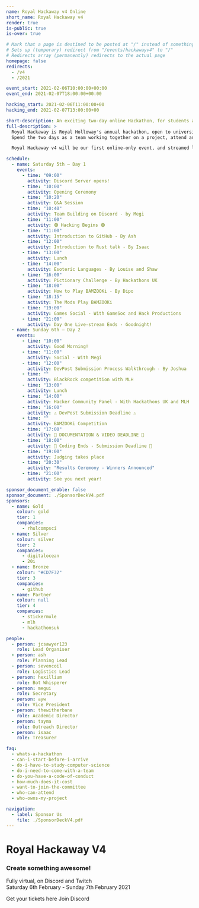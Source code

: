 ```yaml
---
name: Royal Hackaway v4 Online
short_name: Royal Hackaway v4
render: true
is-public: true
is-over: true

# Mark that a page is destined to be posted at "/" instead of something like "/events/hackawayv4"
# Sets up (temporary) redirect from "/events/hackawayv4" to "/"
# Redirects array (permanently) redirects to the actual page
homepage: false
redirects:
  - /v4
  - /2021

event_start: 2021-02-06T10:00:00+00:00
event_end: 2021-02-07T18:00:00+00:00

hacking_start: 2021-02-06T11:00:00+00
hacking_end: 2021-02-07T13:00:00+00

short-description: An exciting two-day online Hackathon, for students across the UK or around the world
full-description: >
  Royal Hackaway is Royal Holloway's annual hackathon, open to university students from anywhere around the UK and the world!
  Spend the two days as a team working together on a project, attend any of our workshops or talks, and meet new people virtually!

  Royal Hackaway v4 will be our first online-only event, and streamed live to you.

schedule:
  - name: Saturday 5th — Day 1
    events:
      - time: "09:00"
        activity: Discord Server opens!
      - time: "10:00"
        activity: Opening Ceremony
      - time: "10:20"
        activity: Q&A Session
      - time: "10:40"
        activity: Team Building on Discord - by Megi
      - time: "11:00"
        activity: 🟢 Hacking Begins 🟢
      - time: "11:00"
        activity: Introduction to GitHub - By Ash
      - time: "12:00"
        activity: Introduction to Rust talk - By Isaac
      - time: "13:00"
        activity: Lunch
      - time: "14:00"
        activity: Esoteric Languages - By Louise and Shaw
      - time: "16:00"
        activity: Pictionary Challenge - By Hackathons UK
      - time: "18:00"
        activity: How to Play BAMZOOKi - By Dipo
      - time: "18:15"
        activity: The Mods Play BAMZOOKi
      - time: "19:00"
        activity: Games Social - With GameSoc and Hack Productions
      - time: "21:00"
        activity: Day One Live-stream Ends - Goodnight!
  - name: Sunday 6th — Day 2
    events:
      - time: "10:00"
        activity: Good Morning!
      - time: "11:00"
        activity: Social - With Megi
      - time: "12:00"
        activity: DevPost Submission Process Walkthrough - By Joshua
      - time: ""
        activity: BlackRock competition with MLH
      - time: "13:00"
        activity: Lunch
      - time: "14:00"
        activity: Hacker Community Panel - With Hackathons UK and MLH
      - time: "16:00"
        activity: ⚠ DevPost Submission Deadline ⚠
      - time: ""
        activity: BAMZOOKi Competition
      - time: "17:00"
        activity: 📸 DOCUMENTATION & VIDEO DEADLINE 📄
      - time: "18:00"
        activity: 🚨 Coding Ends - Submission Deadline 🚨
      - time: "19:00"
        activity: Judging takes place
      - time: "20:30"
        activity: "Results Ceremony - Winners Announced"
      - time: "21:00"
        activity: See you next year!

sponsor_document_enable: false
sponsor_document: ./SponsorDeckV4.pdf
sponsors:
  - name: Gold
    colour: gold
    tier: 1
    companies:
      - rhulcompsci
  - name: Silver
    colour: silver
    tier: 2
    companies:
      - digitalocean
      - 20i
  - name: Bronze
    colour: "#CD7F32"
    tier: 3
    companies:
      - github
  - name: Partner
    colour: null
    tier: 4
    companies:
      - stickermule
      - mlh
      - hackathonsuk

people:
  - person: jcsawyer123
    role: Lead Organiser
  - person: ash
    role: Planning Lead
  - person: sevencoil
    role: Logistics Lead
  - person: hexillium
    role: Bot Whisperer
  - person: megui
    role: Secretary
  - person: ayw
    role: Vice President
  - person: thewitherbane
    role: Academic Director
  - person: tayma
    role: Outreach Director
  - person: isaac
    role: Treasurer

faq:
  - whats-a-hackathon
  - can-i-start-before-i-arrive
  - do-i-have-to-study-computer-science
  - do-i-need-to-come-with-a-team
  - do-you-have-a-code-of-conduct
  - how-much-does-it-cost
  - want-to-join-the-committee
  - who-can-attend
  - who-owns-my-project

navigation:
  - label: Sponsor Us
    file: ./SponsorDeckV4.pdf
---
```




<!-- <EventCountdownSection /> -->

<MajorLeagueHackingBadge prefix="eu-" year={2021} />
<EventJumbotron>

# Royal Hackaway V4

### Create something awesome!

  <p>
    <FaMapMarkerAlt /> Fully virtual, on Discord and Twitch
    <br />
    <FaCalendarAlt /> Saturday 6th February - Sunday 7th February 2021
  </p>
  <p>
    <EventFullDescription />
  </p>
  <ButtonsContainer>
    <SiteButton
      disabled
      href="https://tickets.royalhackaway.com/"
      className="btn-hackaway-primary"
    >
      Get your tickets here
    </SiteButton>
    <SiteButton
      href="https://discord.gg/c8mq6cDwjF"
      className="btn-hackaway-blurple"
    >
      <FaDiscord /> Join Discord
    </SiteButton>
  </ButtonsContainer>
</EventJumbotron>
<HackathonDefinitionSection type={SectionTypes.TERTIARY} />
<EventFrequentlyAskedQuestionsSection type={SectionTypes.PRIMARY} />
<EventSponsorsSection type={SectionTypes.TERTIARY} />
<EventPeopleSection type={SectionTypes.PRIMARY} />
<EventScheduleSection type={SectionTypes.TERTIARY} />
